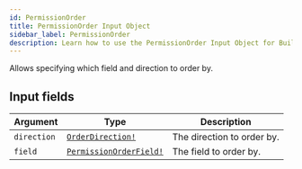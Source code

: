 ```yaml
---
id: PermissionOrder
title: PermissionOrder Input Object
sidebar_label: PermissionOrder
description: Learn how to use the PermissionOrder Input Object for Builder's API.
---
```


Allows specifying which field and direction to order by.

## Input fields

| Argument    | Type                                                                | Description                |
| ----------- | ------------------------------------------------------------------- | -------------------------- |
| `direction` | [`OrderDirection!`](/self-managed/composer/builder/api/schema/enum/OrderDirection.mdx)             | The direction to order by. |
| `field`     | [`PermissionOrderField!`](/self-managed/composer/builder/api/schema/enum/PermissionOrderField.mdx) | The field to order by.     |
